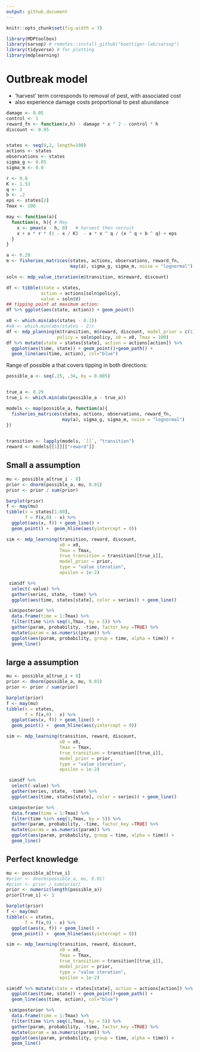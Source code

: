 ```yaml
---
output: github_document
---
```


```r
knitr::opts_chunk$set(fig.width = 7)
```


```r
library(MDPtoolbox)
library(sarsop) # remotes::install_github("boettiger-lab/sarsop")
library(tidyverse) # for plotting
library(mdplearning)
```

# Outbreak model

- 'harvest' term corresponds to removal of pest, with associated cost
- also experience damage costs proportional to pest abundance

```r
damage <- 0.05
control <- 1
reward_fn <- function(x,h) - damage * x ^ 2 - control * h
discount <- 0.95


states <- seq(0,2, length=100)
actions <- states
observations <- states
sigma_g <- 0.05
sigma_m <- 0.0

r <- 0.8
K <- 1.53
q <- 2
b <- .2
eps <- states[2]
Tmax <- 100

may <- function(a){  
  function(x, h){ # May
    x <- pmax(x - h, 0)   # harvest then recruit   
    x + x * r * (1 - x / K)  - a * x ^ q / (x ^ q + b ^ q) + eps
  }
}

```


```r
a <- 0.29
m <- fisheries_matrices(states, actions, observations, reward_fn, 
                        may(a), sigma_g, sigma_m, noise = "lognormal")
```



```r
soln <- mdp_value_iteration(m$transition, m$reward, discount)
```



```r
df <- tibble(state = states,
             action = actions[soln$policy],
             value = soln$V)
## tipping point at maximum action:
df %>% ggplot(aes(state, action)) + geom_point() 
```




```r
x0 <- which.min(abs(states - 0.1))
#x0 <- which.min(abs(states - 2))
df <- mdp_planning(m$transition, m$reward, discount, model_prior = c(1), 
                   policy = soln$policy, x0 = x0, Tmax = 100)
df %>% mutate(state = states[state], action = actions[action]) %>% 
  ggplot(aes(time, state)) + geom_point()+geom_path() + 
  geom_line(aes(time, action), col="blue")
```










Range of possible a that covers tipping in both directions:

```r
possible_a <- seq(.25, .34, by = 0.005)


true_a <- 0.29
true_i <- which.min(abs(possible_a - true_a))

```

```r

models <- map(possible_a, function(a){
  fisheries_matrices(states, actions, observations, reward_fn, 
                     may(a), sigma_g, sigma_m, noise = "lognormal")
})
  
```

```r
transition <- lapply(models, `[[`, "transition")
reward <- models[[1]][["reward"]]
```



## Small a assumption

```r
mu <- possible_a[true_i - 8]
prior <- dnorm(possible_a, mu, 0.01)
prior <- prior / sum(prior)
```

```r
barplot(prior)
f <- may(mu)
tibble(x = states[1:80],
       f = f(x,0) - x) %>%
  ggplot(aes(x, f)) + geom_line() +
  geom_point() +  geom_hline(aes(yintercept = 0))
```


```r
sim <- mdp_learning(transition, reward, discount, 
                    x0 = x0, 
                    Tmax = Tmax, 
                    true_transition = transition[[true_i]],
                    model_prior = prior,
                    type = "value iteration", 
                    epsilon = 1e-2)
```


```r
 sim$df %>% 
  select(-value) %>% 
  gather(series, state, -time) %>% 
  ggplot(aes(time, states[state], color = series)) + geom_line()
```



```r
 sim$posterior %>% 
  data.frame(time = 1:Tmax) %>%
  filter(time %in% seq(1,Tmax, by = 5)) %>%
  gather(param, probability, -time, factor_key =TRUE) %>% 
  mutate(param = as.numeric(param)) %>% 
  ggplot(aes(param, probability, group = time, alpha = time)) + 
  geom_line()
```






## large a assumption

```r
mu <- possible_a[true_i + 8]
prior <- dnorm(possible_a, mu, 0.01)
prior <- prior / sum(prior)
```

```r
barplot(prior)
f <- may(mu)
tibble(x = states,
       f = f(x,0) - x) %>%
  ggplot(aes(x, f)) + geom_line() +
  geom_point() +  geom_hline(aes(yintercept = 0))
```

```r
sim <- mdp_learning(transition, reward, discount, 
                    x0 = x0, 
                    Tmax = Tmax, 
                    true_transition = transition[[true_i]],
                    model_prior = prior,
                    type = "value iteration", 
                    epsilon = 1e-2)
```


```r
 sim$df %>% 
  select(-value) %>% 
  gather(series, state, -time) %>% 
  ggplot(aes(time, states[state], color = series)) + geom_line()
```



```r
 sim$posterior %>% 
  data.frame(time = 1:Tmax) %>%
  filter(time %in% seq(1,Tmax, by = 5)) %>%
  gather(param, probability, -time, factor_key =TRUE) %>% 
  mutate(param = as.numeric(param)) %>% 
  ggplot(aes(param, probability, group = time, alpha = time)) + 
  geom_line()
```







## Perfect knowledge

```r
mu <- possible_a[true_i]
#prior <- dnorm(possible_a, mu, 0.01)
#prior <- prior / sum(prior)
prior <- numeric(length(possible_a))
prior[true_i] <- 1
```

```r
barplot(prior)
f <- may(mu)
tibble(x = states,
       f = f(x,0) - x) %>%
  ggplot(aes(x, f)) + geom_line() +
  geom_point() +  geom_hline(aes(yintercept = 0))
```

```r
sim <- mdp_learning(transition, reward, discount, 
                    x0 = x0, 
                    Tmax = Tmax, 
                    true_transition = transition[[true_i]],
                    model_prior = prior,
                    type = "value iteration",
                    epsilon = 1e-2)
```

```r
sim$df %>% mutate(state = states[state], action = actions[action]) %>% 
  ggplot(aes(time, state)) + geom_point()+geom_path() + 
  geom_line(aes(time, action), col="blue")
```



```r
 sim$posterior %>% 
  data.frame(time = 1:Tmax) %>%
  filter(time %in% seq(1,Tmax, by = 5)) %>%
  gather(param, probability, -time, factor_key =TRUE) %>% 
  mutate(param = as.numeric(param)) %>% 
  ggplot(aes(param, probability, group = time, alpha = time)) + 
  geom_line()
```





